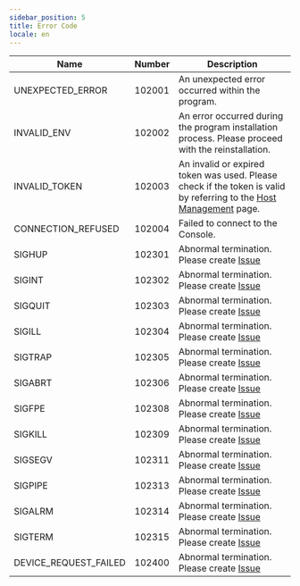 ```yaml
---
sidebar_position: 5
title: Error Code
locale: en
---
```


| Name                  | Number | Description                                                                                                                                                                |
| --------------------- | ------ | -------------------------------------------------------------------------------------------------------------------------------------------------------------------------- |
| UNEXPECTED_ERROR      | 102001 | An unexpected error occurred within the program.                                                                                                                           |
| INVALID_ENV           | 102002 | An error occurred during the program installation process. Please proceed with the reinstallation.                                                                         |
| INVALID_TOKEN         | 102003 | An invalid or expired token was used. Please check if the token is valid by referring to the [Host Management](/management/organization/device-farm/host-management) page. |
| CONNECTION_REFUSED    | 102004 | Failed to connect to the Console.                                                                                                                                          |
| SIGHUP                | 102301 | Abnormal termination. Please create [Issue](https://github.com/dogu-team/dogu/issues)                                                                                      |
| SIGINT                | 102302 | Abnormal termination. Please create [Issue](https://github.com/dogu-team/dogu/issues)                                                                                      |
| SIGQUIT               | 102303 | Abnormal termination. Please create [Issue](https://github.com/dogu-team/dogu/issues)                                                                                      |
| SIGILL                | 102304 | Abnormal termination. Please create [Issue](https://github.com/dogu-team/dogu/issues)                                                                                      |
| SIGTRAP               | 102305 | Abnormal termination. Please create [Issue](https://github.com/dogu-team/dogu/issues)                                                                                      |
| SIGABRT               | 102306 | Abnormal termination. Please create [Issue](https://github.com/dogu-team/dogu/issues)                                                                                      |
| SIGFPE                | 102308 | Abnormal termination. Please create [Issue](https://github.com/dogu-team/dogu/issues)                                                                                      |
| SIGKILL               | 102309 | Abnormal termination. Please create [Issue](https://github.com/dogu-team/dogu/issues)                                                                                      |
| SIGSEGV               | 102311 | Abnormal termination. Please create [Issue](https://github.com/dogu-team/dogu/issues)                                                                                      |
| SIGPIPE               | 102313 | Abnormal termination. Please create [Issue](https://github.com/dogu-team/dogu/issues)                                                                                      |
| SIGALRM               | 102314 | Abnormal termination. Please create [Issue](https://github.com/dogu-team/dogu/issues)                                                                                      |
| SIGTERM               | 102315 | Abnormal termination. Please create [Issue](https://github.com/dogu-team/dogu/issues)                                                                                      |
| DEVICE_REQUEST_FAILED | 102400 | Abnormal termination. Please create [Issue](https://github.com/dogu-team/dogu/issues)                                                                                      |
